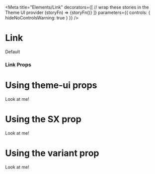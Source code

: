 


<Meta
  title="Elements/Link"
  decorators={[
    // wrap these stories in the Theme UI provider
    (storyFn) => <ThemeUIRenderer>{storyFn()}</ThemeUIRenderer>
  ]}
  parameters={{
    controls: { hideNoControlsWarning: true }
  }}
/>

# Link

<Preview>
  <Story name="Default">
    <Link>Default</Link>
  </Story>
</Preview>

### Link Props

<ComponentSupport/>

<ThemeUIVariantGroup name="links" defaultStylesName="styles.a"/>

<Props of={Link} />

# Using theme-ui props

<Preview>
  <Story name="Using theme-ui props">
    <Link color="primary" p={4}>Look at me!</Link>
  </Story>
</Preview>

# Using the SX prop

<Preview>
  <Story name="Using the SX prop">
    <Link sx={{padding: 4, color: 'red.6'}}>Look at me!</Link>
  </Story>
</Preview>

# Using the variant prop

<Preview>
  <Story name="Using the variant prop">
    <Link variant="nav">Look at me!</Link>
  </Story>
</Preview>
